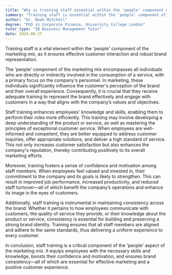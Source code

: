 ```yaml
---
title: "Why is training staff essential within the 'people' component of the marketing mix?"
summary: "Training staff is essential within the 'people' component of the marketing mix to ensure effective customer interaction and brand representation."
author: "Dr. Noah Mitchell"
degree: "PhD in Corporate Finance, University College London"
tutor_type: "IB Business Management Tutor"
date: 2024-08-27
---
```


Training staff is a vital element within the 'people' component of the marketing mix, as it ensures effective customer interaction and robust brand representation.

The 'people' component of the marketing mix encompasses all individuals who are directly or indirectly involved in the consumption of a service, with a primary focus on the company's personnel. In marketing, these individuals significantly influence the customer's perception of the brand and their overall experience. Consequently, it is crucial that they receive adequate training to represent the brand effectively and engage with customers in a way that aligns with the company’s values and objectives.

Staff training enhances employees' knowledge and skills, enabling them to perform their roles more efficiently. This training may involve developing a deep understanding of the product or service, as well as mastering the principles of exceptional customer service. When employees are well-informed and competent, they are better equipped to address customer inquiries, offer appropriate solutions, and deliver a high standard of service. This not only increases customer satisfaction but also enhances the company's reputation, thereby contributing positively to its overall marketing efforts.

Moreover, training fosters a sense of confidence and motivation among staff members. When employees feel valued and invested in, their commitment to the company and its goals is likely to strengthen. This can result in improved job performance, increased productivity, and reduced staff turnover—all of which benefit the company’s operations and enhance its image in the eyes of customers.

Additionally, staff training is instrumental in maintaining consistency across the brand. Whether it pertains to how employees communicate with customers, the quality of service they provide, or their knowledge about the product or service, consistency is essential for building and preserving a strong brand identity. Training ensures that all staff members are aligned and adhere to the same standards, thus delivering a uniform experience to every customer.

In conclusion, staff training is a critical component of the 'people' aspect of the marketing mix. It equips employees with the necessary skills and knowledge, boosts their confidence and motivation, and ensures brand consistency—all of which are essential for effective marketing and a positive customer experience.
    